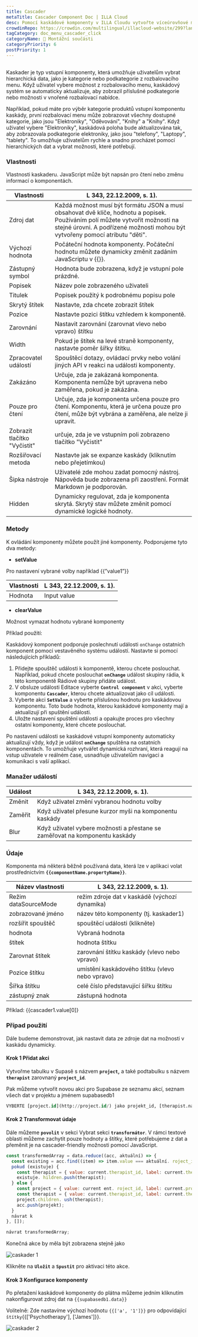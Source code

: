 ```yaml
---
title: Cascader
metaTitle: Cascader Component Doc | ILLA Cloud
desc: Pomocí kaskádové komponenty v ILLA Cloudu vytvořte víceúrovňové menu pro webové aplikace. Zjistěte, co je Cascader a jak přizpůsobit a ovládat možnosti kaskády.
crowdinRepo: https://crowdin.com/multilingual/illacloud-website/299?languages=cs&filter=basic&value=0
tagCategory: doc_menu_cascader_click
categoryName: 🧬 Montážní součásti
categoryPriority: 6
postPriority: 1
---
```


## <h2 hidden>Co je to Cascader?</h2>

Kaskader je typ vstupní komponenty, která umožňuje uživatelům vybrat hierarchická data, jako je kategorie nebo podkategorie z rozbalovacího menu. Když uživatel vybere možnost z rozbalovacího menu, kaskádový systém se automaticky aktualizuje, aby zobrazil příslušné podkategorie nebo možnosti v vnořené rozbalovací nabídce.

Například, pokud máte pro výběr kategorie produktů vstupní komponentu kaskády, první rozbalovací menu může zobrazovat všechny dostupné kategorie, jako jsou "Elektroniky", "Oděvování", "Knihy" a "Knihy". Když uživatel vybere "Elektroniky", kaskádová poloha bude aktualizována tak, aby zobrazovala podkategorie elektroniky, jako jsou "telefony", "Laptopy", "tablety". To umožňuje uživatelům rychle a snadno procházet pomocí hierarchických dat a vybrat možnosti, které potřebují.

### Vlastnosti

Vlastnosti kaskaderu. JavaScript může být napsán pro čtení nebo změnu informací o komponentách.

| Vlastnosti                   | L 343, 22.12.2009, s. 1).                                                                                                                                                                                      |
| ---------------------------- | -------------------------------------------------------------------------------------------------------------------------------------------------------------------------------------------------------------- |
| Zdroj dat                    | Každá možnost musí být formátu JSON a musí obsahovat dvě klíče, hodnotu a popisek. Používáním polí můžete vytvořit možnosti na stejné úrovni. A podřízené možnosti mohou být vytvořeny pomocí atributu "děti". |
| Výchozí hodnota              | Počáteční hodnota komponenty. Počáteční hodnotu můžete dynamicky změnit zadáním JavaScriptu v {{}}.                                                                                                            |
| Zástupný symbol              | Hodnota bude zobrazena, když je vstupní pole prázdné.                                                                                                                                                          |
| Popisek                      | Název pole zobrazeného uživateli                                                                                                                                                                               |
| Titulek                      | Popisek použitý k podrobnému popisu pole                                                                                                                                                                       |
| Skrytý štítek                | Nastavte, zda chcete zobrazit štítek                                                                                                                                                                           |
| Pozice                       | Nastavte pozici štítku vzhledem k komponentě.                                                                                                                                                                  |
| Zarovnání                    | Nastavit zarovnání (zarovnat vlevo nebo vpravo) štítku                                                                                                                                                         |
| Width                        | Pokud je štítek na levé straně komponenty, nastavte poměr šířky štítku.                                                                                                                                        |
| Zpracovatel událostí         | Spouštěcí dotazy, ovládací prvky nebo volání jiných API v reakci na události komponenty.                                                                                                                       |
| Zakázáno                     | Určuje, zda je zakázaná komponenta. Komponenta nemůže být upravena nebo zaměřena, pokud je zakázána.                                                                                                           |
| Pouze pro čtení              | Určuje, zda je komponenta určena pouze pro čtení. Komponentu, která je určena pouze pro čtení, může být vybrána a zaměřena, ale nelze ji upravit.                                                              |
| Zobrazit tlačítko "Vyčistit" | určuje, zda je ve vstupním poli zobrazeno tlačítko "Vyčistit"                                                                                                                                                  |
| Rozšiřovací metoda           | Nastavte jak se expanze kaskády (kliknutím nebo přejetímkou)                                                                                                                                                   |
| Šipka nástroje               | Uživatelé zde mohou zadat pomocný nástroj. Nápověda bude zobrazena při zaostření. Formát Markdown je podporován.                                                                                               |
| Hidden                       | Dynamicky regulovat, zda je komponenta skrytá. Skrytý stav můžete změnit pomocí dynamické logické hodnoty.                                                                                                     |

### Metody

K ovládání komponenty můžete použít jiné komponenty. Podporujeme tyto dva metody:

-   **setValue**

Pro nastavení vybrané volby například {{”value1”}}

| Vlastnosti | L 343, 22.12.2009, s. 1). |
| ---------- | ------------------------- |
| Hodnota    | Input value               |

-   **clearValue**

Možnost vymazat hodnotu vybrané komponenty 

Příklad použití:

Kaskádový komponent podporuje poslechnutí události `onChange` ostatních komponent pomocí vestavěného systému událostí. Nastavte si pomocí následujících příkladů:

1.  Přidejte spouštěč události k komponentě, kterou chcete poslouchat. Například, pokud chcete poslouchat **`onChange`** událost skupiny rádia, k této komponentě Rádiové skupiny přidáte událost.
2.  V obsluze události Editace vyberte **`Control component`** v akci, vyberte komponentu **`Cascader`**, kterou chcete aktualizovat jako cíl události.
3.  Vyberte akci **`SetValue`** a vyberte příslušnou hodnotu pro kaskádovou komponentu. Toto bude hodnota, kterou kaskádové komponenty mají a aktualizují při spuštění události.
4.  Uložte nastavení spuštění události a opakujte proces pro všechny ostatní komponenty, které chcete poslouchat.

Po nastavení události se kaskádové vstupní komponenty automaticky aktualizují vždy, když je událost **`onChange`** spuštěna na ostatních komponentách. To umožňuje vytvářet dynamická rozhraní, která reagují na vstup uživatele v reálném čase, usnadňuje uživatelům navigaci a komunikaci s vaší aplikací.

### Manažer událostí

| Událost | L 343, 22.12.2009, s. 1).                                                   |
| ------- | --------------------------------------------------------------------------- |
| Změnit  | Když uživatel změní vybranou hodnotu volby                                  |
| Zaměřit | Když uživatel přesune kurzor myši na komponentu kaskády                     |
| Blur    | Když uživatel vybere možnosti a přestane se zaměřovat na komponentu kaskády |

### Údaje

Komponenta má některá běžně používaná data, která lze v aplikaci volat prostřednictvím **`{{componentName.propertyName}}`**.

| Název vlastnosti     | L 343, 22.12.2009, s. 1).                       |
| -------------------- | ----------------------------------------------- |
| Režim dataSourceMode | režim zdroje dat v kaskádě (výchozí dynamika)   |
| zobrazované jméno    | název této komponenty (tj. kaskader1)           |
| rozšířit spouštěč    | spouštěcí události (klikněte)                   |
| hodnota              | Vybraná hodnota                                 |
| štítek               | hodnota štítku                                  |
| Zarovnat štítek      | zarovnání štítku kaskády (vlevo nebo vpravo)    |
| Pozice štítku        | umístění kaskádového štítku (vlevo nebo vpravo) |
| Šířka štítku         | celé číslo představující šířku štítku           |
| zástupný znak        | zástupná hodnota                                |

Příklad: {{cascader1.value[0]}

### Případ použití

Dále budeme demonstrovat, jak nastavit data ze zdroje dat na možnosti v kaskádu dynamicky. 

#### Krok 1 Přidat akci

Vytvořme tabulku v Supasě s názvem **`project`,** a také podtabulku s názvem **`therapist`** zarovnaný **`project_id`**.

Pak můžeme vytvořit novou akci pro Supabase ze seznamu akcí, seznam všech dat v projektu a jménem supabasedb1 

```sql
VYBERTE [project.id](http://project.id/) jako projekt_id, [therapist.name](http://therapist.name/) jako terapist_name od terapeut se připojit k projektu na therapist.project_id = [project.id](http://project.id/)
```

#### Krok 2 Transformovat údaje

Dále můžeme **`povolit`** v sekci Vybrat sekci **`transformátor`**. V rámci textové oblasti můžeme zachytit pouze hodnoty a štítky, které potřebujeme z dat a přeměnit je na cascader-friendly možnosti pomocí JavaScript.

```jsx
const transformedArray = data.reduce((acc, aktuální) => {
  const existing = acc.find((item) => item.value === aktuální. roject_id);
  pokud (existuje) {
    const therapist = { value: current.therapist_id, label: current.therapist_name };
    existuje. hildren.push(therapist);
  } else {
    const project = { value: current ent. roject_id, label: current.project_name, děti: [] };
    const therapist = { value: current.therapist_id, label: current.therapist_name };
    project.children. ush(therapist);
    acc.push(projekt);
  }
  návrat k
}, []);

návrat transformedArray;
```

Konečná akce by měla být zobrazena stejně jako

![caskader 1](https://cdn.illacloud.com/official-website/img/docs/cascader1.png)

Klikněte na **`Uložit`** a **`Spustit`** pro aktivaci této akce.

#### Krok 3 Konfigurace komponenty

Po přetažení kaskádové komponenty do plátna můžeme jedním kliknutím nakonfigurovat zdroj dat na `{{supabasedb1.data}}` 

Volitelně: Zde nastavíme výchozí hodnotu `{{['a', '1']}}` pro odpovídající `štítky`{{['Psychotherapy'], ['James']}}.

![caskader 2](https://cdn.illacloud.com/official-website/img/docs/cascader0.png)
